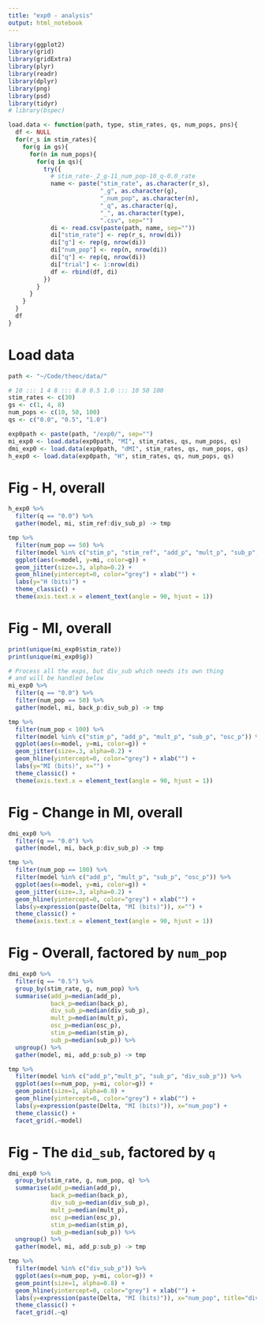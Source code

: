 ```yaml
---
title: "exp0 - analysis"
output: html_notebook
---
```


```r
library(ggplot2)
library(grid)
library(gridExtra)
library(plyr)
library(readr)
library(dplyr)
library(png)
library(psd)
library(tidyr)
# library(bspec)

load.data <- function(path, type, stim_rates, qs, num_pops, pns){
  df <- NULL
  for(r_s in stim_rates){
    for(g in gs){
      for(n in num_pops){
        for(q in qs){
          try({
            # stim_rate-_2_g-11_num_pop-10_q-0.0_rate
            name <- paste("stim_rate", as.character(r_s), 
                          "_g", as.character(g),
                          "_num_pop", as.character(n),
                          "_q", as.character(q),
                          "_", as.character(type), 
                          ".csv", sep="")
            di <- read.csv(paste(path, name, sep=""))
            di["stim_rate"] <- rep(r_s, nrow(di))
            di["g"] <- rep(g, nrow(di))
            di["num_pop"] <- rep(n, nrow(di))
            di["q"] <- rep(q, nrow(di))
            di["trial"] <- 1:nrow(di)
            df <- rbind(df, di)  
          })  
        }
      }
    }
  }
  df
}
```

# Load data
```r
path <- "~/Code/theoc/data/"

# 10 ::: 1 4 8 ::: 0.0 0.5 1.0 ::: 10 50 100
stim_rates <- c(30)
gs <- c(1, 4, 8)
num_pops <- c(10, 50, 100)
qs <- c("0.0", "0.5", "1.0")

exp0path <- paste(path, "/exp0/", sep="")
mi_exp0 <- load.data(exp0path, "MI", stim_rates, qs, num_pops, qs)
dmi_exp0 <- load.data(exp0path, "dMI", stim_rates, qs, num_pops, qs)
h_exp0 <- load.data(exp0path, "H", stim_rates, qs, num_pops, qs)
```

# Fig - H, overall
```r
h_exp0 %>% 
  filter(q == "0.0") %>% 
  gather(model, mi, stim_ref:div_sub_p) -> tmp

tmp %>% 
  filter(num_pop == 50) %>% 
  filter(model %in% c("stim_p", "stim_ref", "add_p", "mult_p", "sub_p", "osc_p")) %>% 
  ggplot(aes(x=model, y=mi, color=g)) +
  geom_jitter(size=.3, alpha=0.2) +
  geom_hline(yintercept=0, color="grey") + xlab("") +
  labs(y="H (bits)") +
  theme_classic() +
  theme(axis.text.x = element_text(angle = 90, hjust = 1))
```

# Fig - MI, overall
```r
print(unique(mi_exp0$stim_rate))
print(unique(mi_exp0$g))

# Process all the exps, but div_sub which needs its own thing
# and will be handled below
mi_exp0 %>% 
  filter(q == "0.0") %>% 
  filter(num_pop == 50) %>% 
  gather(model, mi, back_p:div_sub_p) -> tmp

tmp %>% 
  filter(num_pop < 100) %>% 
  filter(model %in% c("stim_p", "add_p", "mult_p", "sub_p", "osc_p")) %>% 
  ggplot(aes(x=model, y=mi, color=g)) +
  geom_jitter(size=.3, alpha=0.2) +
  geom_hline(yintercept=0, color="grey") + xlab("") +
  labs(y="MI (bits)", x="") +
  theme_classic() +
  theme(axis.text.x = element_text(angle = 90, hjust = 1))
```

# Fig - Change in MI, overall
```r
dmi_exp0 %>% 
  filter(q == "0.0") %>% 
  gather(model, mi, back_p:div_sub_p) -> tmp

tmp %>% 
  filter(num_pop == 100) %>% 
  filter(model %in% c("add_p", "mult_p", "sub_p", "osc_p")) %>% 
  ggplot(aes(x=model, y=mi, color=g)) +
  geom_jitter(size=.3, alpha=0.2) +
  geom_hline(yintercept=0, color="grey") + xlab("") +
  labs(y=expression(paste(Delta, "MI (bits)")), x="") +
  theme_classic() +
  theme(axis.text.x = element_text(angle = 90, hjust = 1))
```

# Fig - Overall, factored by `num_pop`
```r
dmi_exp0 %>% 
  filter(q == "0.5") %>% 
  group_by(stim_rate, g, num_pop) %>%
  summarise(add_p=median(add_p),
            back_p=median(back_p),
            div_sub_p=median(div_sub_p),
            mult_p=median(mult_p),
            osc_p=median(osc_p),
            stim_p=median(stim_p),
            sub_p=median(sub_p)) %>%
  ungroup() %>%
  gather(model, mi, add_p:sub_p) -> tmp

tmp %>% 
  filter(model %in% c("add_p","mult_p", "sub_p", "div_sub_p")) %>% 
  ggplot(aes(x=num_pop, y=mi, color=g)) +
  geom_point(size=1, alpha=0.8) +
  geom_hline(yintercept=0, color="grey") + xlab("") +
  labs(y=expression(paste(Delta, "MI (bits)")), x="num_pop") +
  theme_classic() +
  facet_grid(.~model)
```
# Fig - The `did_sub`, factored by `q`
```r
dmi_exp0 %>% 
  group_by(stim_rate, g, num_pop, q) %>%
  summarise(add_p=median(add_p),
            back_p=median(back_p),
            div_sub_p=median(div_sub_p),
            mult_p=median(mult_p),
            osc_p=median(osc_p),
            stim_p=median(stim_p),
            sub_p=median(sub_p)) %>%
  ungroup() %>%
  gather(model, mi, add_p:sub_p) -> tmp

tmp %>% 
  filter(model %in% c("div_sub_p")) %>% 
  ggplot(aes(x=num_pop, y=mi, color=g)) +
  geom_point(size=1, alpha=0.8) +
  geom_hline(yintercept=0, color="grey") + xlab("") +
  labs(y=expression(paste(Delta, "MI (bits)")), x="num_pop", title="div_sub") +
  theme_classic() +
  facet_grid(.~q)
```